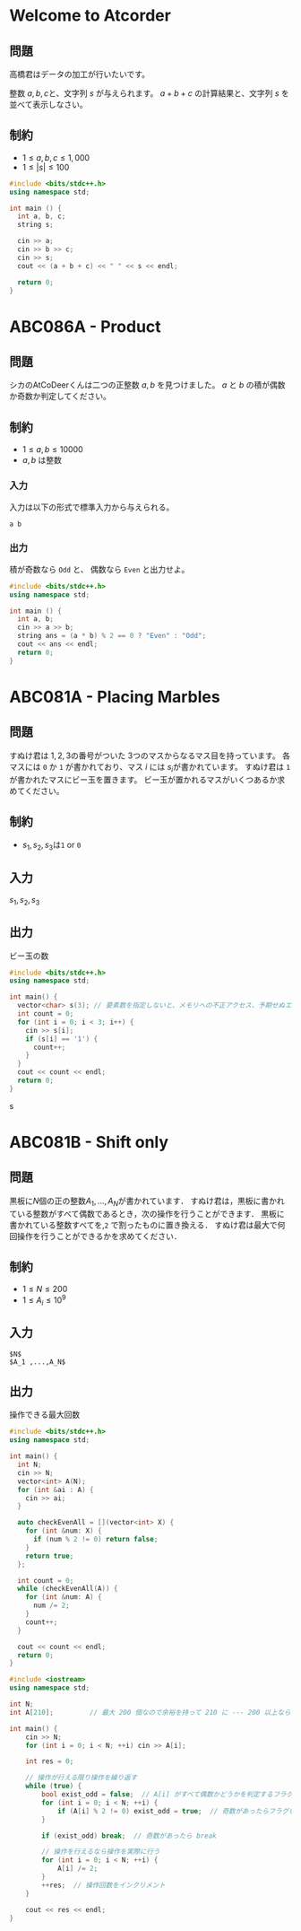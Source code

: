 # Welcome to Atcorder

## 問題
高橋君はデータの加工が行いたいです。

整数 $a,b,c$と、文字列 $s$ が与えられます。 
$a+b+c$ の計算結果と、文字列 $s$ を並べて表示しなさい。

## 制約
- $1 \le a,b,c \le 1,000$
- $1 \le |s| \le 100$


```cpp showLineNumbers
#include <bits/stdc++.h>
using namespace std;

int main () {
  int a, b, c;
  string s;

  cin >> a;
  cin >> b >> c;
  cin >> s;
  cout << (a + b + c) << " " << s << endl;

  return 0;
}
```

# ABC086A - Product
## 問題
シカのAtCoDeerくんは二つの正整数 $a,b$ を見つけました。 $a$ と $b$ の積が偶数か奇数か判定してください。

## 制約
- $1 \le a,b \le 10000$
- $a, b$ は整数

### 入力
入力は以下の形式で標準入力から与えられる。
```
a b
```
### 出力
積が奇数なら `Odd` と、 偶数なら `Even` と出力せよ。



```cpp showLineNumbers
#include <bits/stdc++.h>
using namespace std;

int main () {
  int a, b;
  cin >> a >> b;
  string ans = (a * b) % 2 == 0 ? "Even" : "Odd";
  cout << ans << endl;
  return 0;
}


```

# ABC081A - Placing Marbles
## 問題
すぬけ君は $1,2,3$の番号がついた 3つのマスからなるマス目を持っています。 
各マスには `0` か `1` が書かれており、マス $i$ には $s_i$が書かれています。
すぬけ君は `1` が書かれたマスにビー玉を置きます。 
ビー玉が置かれるマスがいくつあるか求めてください。

## 制約
- $s_1, s_2, s_3$は`1` or `0`

## 入力
$s_1, s_2, s_3$

## 出力
ビー玉の数

```cpp showLineNumbers
#include <bits/stdc++.h>
using namespace std;

int main() {
  vector<char> s(3); // 要素数を指定しないと、メモリへの不正アクセス、予期せぬエラーが起きる
  int count = 0;
  for (int i = 0; i < 3; i++) {
    cin >> s[i];
    if (s[i] == '1') {
      count++;
    }
  }
  cout << count << endl;
  return 0;
}
```



s
# ABC081B - Shift only
## 問題
黒板に$N$個の正の整数$A_1 ,...,A_N$が書かれています．
すぬけ君は，黒板に書かれている整数がすべて偶数であるとき，次の操作を行うことができます．
黒板に書かれている整数すべてを,`2` で割ったものに置き換える．
すぬけ君は最大で何回操作を行うことができるかを求めてください．


## 制約
- $1 \le N \le 200$
- $1 \le A_i \le 10^9$

## 入力
```
$N$
$A_1 ,...,A_N$
```
## 出力
操作できる最大回数


```cpp showLineNumbers
#include <bits/stdc++.h>
using namespace std;

int main() {
  int N;
  cin >> N;
  vector<int> A(N);
  for (int &ai : A) {
    cin >> ai;
  }

  auto checkEvenAll = [](vector<int> X) {
    for (int &num: X) {
      if (num % 2 != 0) return false;
    }
    return true;
  };

  int count = 0;
  while (checkEvenAll(A)) {
    for (int &num: A) {
      num /= 2;
    }
    count++;
  }

  cout << count << endl;
  return 0;
}
```

```cpp showLineNumbers filename="模範解答"
#include <iostream>
using namespace std;

int N;
int A[210];         // 最大 200 個なので余裕を持って 210 に --- 200 以上ならなんでもよいです

int main() {
    cin >> N;
    for (int i = 0; i < N; ++i) cin >> A[i];

    int res = 0;

    // 操作が行える限り操作を繰り返す
    while (true) {
        bool exist_odd = false;  // A[i] がすべて偶数かどうかを判定するフラグ
        for (int i = 0; i < N; ++i) {
            if (A[i] % 2 != 0) exist_odd = true;  // 奇数があったらフラグを立てる
        }

        if (exist_odd) break;  // 奇数があったら break

        // 操作を行えるなら操作を実際に行う
        for (int i = 0; i < N; ++i) {
            A[i] /= 2;
        }
        ++res;  // 操作回数をインクリメント
    }

    cout << res << endl;
}
```

